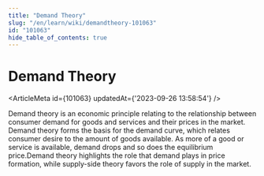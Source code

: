 ```yaml
---
title: "Demand Theory"
slug: "/en/learn/wiki/demandtheory-101063"
id: "101063"
hide_table_of_contents: true
---
```



# Demand Theory

<ArticleMeta id={101063} updatedAt={'2023-09-26 13:58:54'} />
<div className='border-solid border-b border-t-0 my-4 border-[var(--ifm-color-gray-300)]' />

Demand theory is an economic principle relating to the relationship between consumer demand for goods and services and their prices in the market. Demand theory forms the basis for the demand curve, which relates consumer desire to the amount of goods available. As more of a good or service is available, demand drops and so does the equilibrium price.Demand theory highlights the role that demand plays in price formation, while supply-side theory favors the role of supply in the market.
